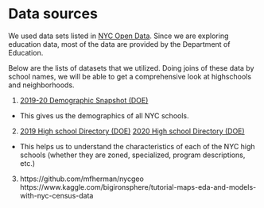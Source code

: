 # Data sources

We used data sets listed in [NYC Open Data](https://opendata.cityofnewyork.us/).
Since we are exploring education data, most of the data are provided by the Department of Education.

Below are the lists of datasets that we utilized.
Doing joins of these data by school names, we will be able to get a comprehensive look at highschools and neighborhoods.

1. [2019-20 Demographic Snapshot (DOE)](https://data.cityofnewyork.us/Education/2019-20-Demographic-Snapshot-School/nie4-bv6q)
  * This gives us the demographics of all NYC schools.

2. [2019 High school Directory (DOE)](https://data.cityofnewyork.us/Education/2019-DOE-High-School-Directory/uq7m-95z8)
   [2020 High school Directory (DOE)](https://data.cityofnewyork.us/Education/2020-DOE-High-School-Directory/23z9-6uk9)
  * This helps us to understand the characteristics of each of the NYC high schools (whether they are zoned, specialized, program descriptions, etc.)

3. https://github.com/mfherman/nycgeo
https://www.kaggle.com/bigironsphere/tutorial-maps-eda-and-models-with-nyc-census-data
